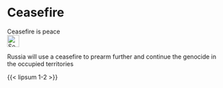 # Ceasefire {#sec-peace-ceasefire}

::: {.callout-caution title="Myth"}
Ceasefire is peace
[<br>![Search for topic in EUvsDisinfo](../all_common_img/EUvsDisinfo_400x240.jpg){height=2em}](https://euvsdisinfo.eu/disinformation-cases/?text=peace&sort=relevance)
:::

::: {.callout-tip title="Truth"}
Russia will use a ceasefire to prearm further and continue the genocide in the occupied territories
:::

{{< lipsum 1-2 >}}
